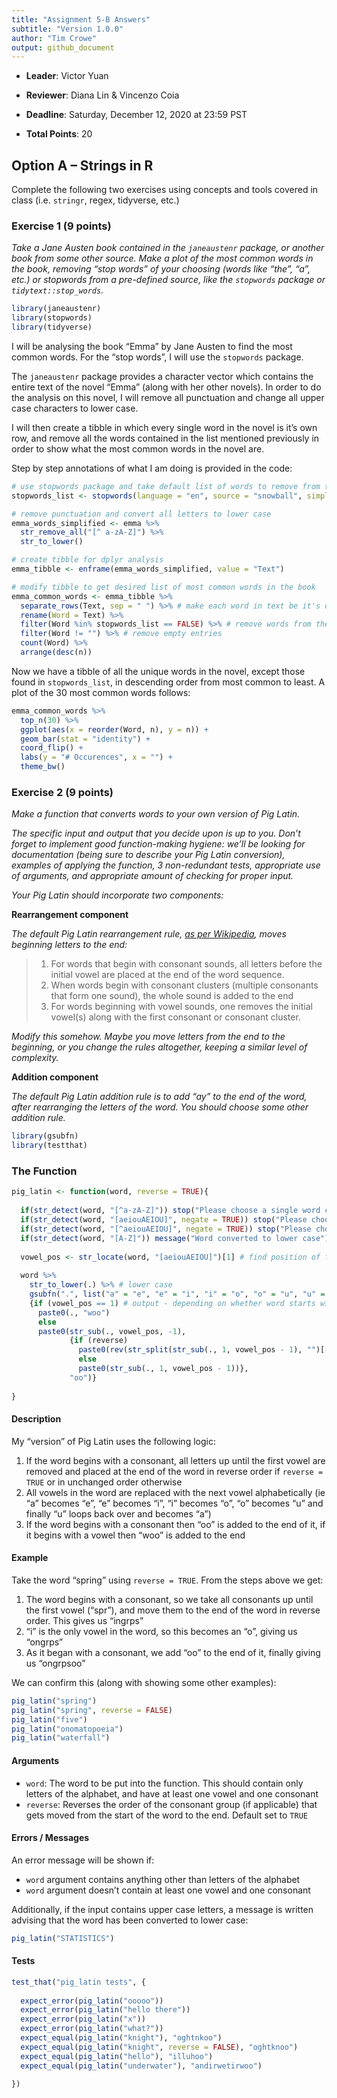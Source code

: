 ```yaml
---
title: "Assignment 5-B Answers"
subtitle: "Version 1.0.0"
author: "Tim Crowe"
output: github_document
---
```


+ __Leader__: Victor Yuan
+ __Reviewer__: Diana Lin & Vincenzo Coia
+ __Deadline__: Saturday, December 12, 2020 at 23:59 PST

+ __Total Points__: 20 

## Option A -- Strings in R

Complete the following two exercises using concepts and tools covered in class (i.e. `stringr`, regex, tidyverse, etc.)

### Exercise 1 (9 points)

_Take a Jane Austen book contained in the `janeaustenr` package, or another book from some other source. Make a plot of the most common words in the book, removing "stop words" of your choosing (words like "the", "a", etc.) or stopwords from a pre-defined source, like the `stopwords` package or `tidytext::stop_words`._

```r

library(janeaustenr)
library(stopwords)
library(tidyverse)

```

I will be analysing the book "Emma" by Jane Austen to find the most common words. For the "stop words", I will use the `stopwords` package.

The `janeaustenr` package provides a character vector which contains the entire text of the novel "Emma" (along with her other novels). In order to do the analysis on this novel, I will remove all punctuation and change all upper case characters to lower case.

I will then create a tibble in which every single word in the novel is it's own row, and remove all the words contained in the list mentioned previously in order to show what the most common words in the novel are.

Step by step annotations of what I am doing is provided in the code:

```r

# use stopwords package and take default list of words to remove from the results
stopwords_list <- stopwords(language = "en", source = "snowball", simplify = TRUE)

# remove punctuation and convert all letters to lower case
emma_words_simplified <- emma %>%
  str_remove_all("[^ a-zA-Z]") %>%
  str_to_lower()

# create tibble for dplyr analysis
emma_tibble <- enframe(emma_words_simplified, value = "Text")

# modify tibble to get desired list of most common words in the book
emma_common_words <- emma_tibble %>%
  separate_rows(Text, sep = " ") %>% # make each word in text be it's own row
  rename(Word = Text) %>%
  filter(Word %in% stopwords_list == FALSE) %>% # remove words from the stoplist
  filter(Word != "") %>% # remove empty entries
  count(Word) %>%
  arrange(desc(n))

```

Now we have a tibble of all the unique words in the novel, except those found in `stopwords_list`, in descending order from most common to least. A plot of the 30 most common words follows:

```r

emma_common_words %>%
  top_n(30) %>%
  ggplot(aes(x = reorder(Word, n), y = n)) +
  geom_bar(stat = "identity") +
  coord_flip() +
  labs(y = "# Occurences", x = "") +
  theme_bw()

```

### Exercise 2 (9 points)

_Make a function that converts words to your own version of Pig Latin._

_The specific input and output that you decide upon is up to you. Don't forget to implement good function-making hygiene: we'll be looking for documentation (being sure to describe your Pig Latin conversion), examples of applying the function, 3 non-redundant tests, appropriate use of arguments, and appropriate amount of checking for proper input._

_Your Pig Latin should incorporate two components:_

**Rearrangement component** 

_The default Pig Latin rearrangement rule, [as per Wikipedia](https://en.wikipedia.org/wiki/Pig_Latin#Background), moves beginning letters to the end:_

> 1. For words that begin with consonant sounds, all letters before the initial vowel are placed at the end of the word sequence.
> 2. When words begin with consonant clusters (multiple consonants that form one sound), the whole sound is added to the end
> 3. For words beginning with vowel sounds, one removes the initial vowel(s) along with the first consonant or consonant cluster.

_Modify this somehow. Maybe you move letters from the end to the beginning, or you change the rules altogether, keeping a similar level of complexity._

**Addition component**

_The default Pig Latin addition rule is to add "ay" to the end of the word, after rearranging the letters of the word. You should choose some other addition rule._

```r

library(gsubfn)
library(testthat)

```

### The Function

```r

pig_latin <- function(word, reverse = TRUE){
 
  if(str_detect(word, "[^a-zA-Z]")) stop("Please choose a single word consisting only of letters of the alphabet")
  if(str_detect(word, "[aeiouAEIOU]", negate = TRUE)) stop("Please choose a word containing at least one vowel and one consonant")
  if(str_detect(word, "[^aeiouAEIOU]", negate = TRUE)) stop("Please choose a word containing at least one vowel and one consonant")
  if(str_detect(word, "[A-Z]")) message("Word converted to lower case")
  
  vowel_pos <- str_locate(word, "[aeiouAEIOU]")[1] # find position of first vowel
  
  word %>%
    str_to_lower(.) %>% # lower case
    gsubfn(".", list("a" = "e", "e" = "i", "i" = "o", "o" = "u", "u" = "a"), .) %>% # shift vowels
    {if (vowel_pos == 1) # output - depending on whether word starts with vowel or not
      paste0(., "woo") 
      else 
      paste0(str_sub(., vowel_pos, -1), 
             {if (reverse)
               paste0(rev(str_split(str_sub(., 1, vowel_pos - 1), "")[[1]]), collapse = "") # reverse order of consonants
               else
               paste0(str_sub(., 1, vowel_pos - 1))},
             "oo")}
    
}

```

#### Description

My "version" of Pig Latin uses the following logic:

1. If the word begins with a consonant, all letters up until the first vowel are removed and placed at the end of the word in reverse order if `reverse = TRUE` or in unchanged order otherwise
2. All vowels in the word are replaced with the next vowel alphabetically (ie "a" becomes "e", "e" becomes "i", "i" becomes "o", "o" becomes "u" and finally "u" loops back over and becomes "a")
3. If the word begins with a consonant then "oo" is added to the end of it, if it begins with a vowel then "woo" is added to the end

#### Example

Take the word "spring" using `reverse = TRUE`. From the steps above we get:

1. The word begins with a consonant, so we take all consonants up until the first vowel ("spr"), and move them to the end of the word in reverse order. This gives us "ingrps"
2. "i" is the only vowel in the word, so this becomes an "o", giving us "ongrps"
3. As it began with a consonant, we add "oo" to the end of it, finally giving us "ongrpsoo"

We can confirm this (along with showing some other examples):

```r

pig_latin("spring")
pig_latin("spring", reverse = FALSE)
pig_latin("five")
pig_latin("onomatopoeia")
pig_latin("waterfall")

```

#### Arguments

* `word`: The word to be put into the function. This should contain only letters of the alphabet, and have at least one vowel and one consonant
* `reverse`: Reverses the order of the consonant group (if applicable) that gets moved from the start of the word to the end. Default set to `TRUE`

#### Errors / Messages

An error message will be shown if:

* `word` argument contains anything other than letters of the alphabet
* `word` argument doesn't contain at least one vowel and one consonant

Additionally, if the input contains upper case letters, a message is written advising that the word has been converted to lower case:

```r

pig_latin("STATISTICS")

```

#### Tests

```r

test_that("pig_latin tests", {
  
  expect_error(pig_latin("ooooo"))
  expect_error(pig_latin("hello there"))
  expect_error(pig_latin("x"))
  expect_error(pig_latin("what?"))
  expect_equal(pig_latin("knight"), "oghtnkoo")
  expect_equal(pig_latin("knight", reverse = FALSE), "oghtknoo")
  expect_equal(pig_latin("hello"), "illuhoo")
  expect_equal(pig_latin("underwater"), "andirwetirwoo")
  
})

```
